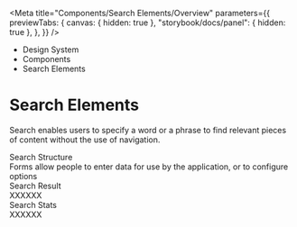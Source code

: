 
<Meta
	title="Components/Search Elements/Overview"
	parameters={{
		previewTabs: {
			canvas: { hidden: true },
			"storybook/docs/panel": { hidden: true },
		},
	}}
/>

<div className="act-docs-container">
	<Masthead />
	<main className="act-body">
		<div className="act-flex act-flex-light-purple">
			<div className="act-flex__container act-flex__container-padding-trim">
				<div className="act-flex__grid">
					<div className="act-flex__row">
						<div className="act-col__cw-12">
							<div className="act-box">
								<div className="act-breadcrumbs">
									<ul className="act-breadcrumbs__container">
										<li className="act-breadcrumbs__crumb act-h6">
											<LinkTo className="act-breadcrumbs__crumb__link" kind="system-introduction--page">
												Design System <i className="fa-solid fa-angle-right"></i>
											</LinkTo>
										</li>
										<li className="act-breadcrumbs__crumb act-h6">
											<LinkTo className="act-breadcrumbs__crumb__link" kind="components-overview--page">
												Components <i className="fa-solid fa-angle-right"></i>
											</LinkTo>
										</li>
										<li className="act-breadcrumbs__crumb act-h6">
											<LinkTo className="act-breadcrumbs__crumb__link" kind="components-search-elements-overview--page">
												Search Elements <i className="fa-solid fa-angle-right"></i>
											</LinkTo>
										</li>
									</ul>
								</div>
								<h1>Search Elements</h1>
								<p>Search enables users to specify a word or a phrase to find relevant pieces of content without the use of navigation.</p>
							</div>
						</div>
					</div>
				</div>
			</div>
		</div>
		<div className="act-flex">
			<div className="act-flex__container">
				<div className="act-flex__grid">
					<div className="act-flex__row">
						<div className="act-col__cw-12">
							<div className="act-box">
								<div className="act-card-grid">
									<LinkTo className="act-card act-card__primary act-card__feature--icon" kind="components-form-elements-form-structure--form-structure">
										<div class="act-card__container">
											<div class="act-card__content">
												<div class="act-card__icon">
													<i class="fa-solid fa-folder-tree"></i>
												</div>
												<div class="act-card__title">Search Structure</div>
												<div class="act-card__description">Forms allow people to enter data for use by the application, or to configure options</div>
												<div class="act-card__cta">
													<i class="fa-solid fa-arrow-right"></i>
												</div>
											</div>
										</div>
									</LinkTo>
									<LinkTo className="act-card act-card__primary act-card__feature--icon" kind="components-search-elements-search-result--search-result">
										<div class="act-card__container">
											<div class="act-card__content">
												<div class="act-card__icon">
													<i class="fa-solid fa-square-poll-horizontal"></i>
												</div>
												<div class="act-card__title">Search Result</div>
												<div class="act-card__description">XXXXXX</div>
												<div class="act-card__cta">
													<i class="fa-solid fa-arrow-right"></i>
												</div>
											</div>
										</div>
									</LinkTo>
									<LinkTo className="act-card act-card__primary act-card__feature--icon" kind="components-search-elements-search-stats--search-stats">
										<div class="act-card__container">
											<div class="act-card__content">
												<div class="act-card__icon">
													<i class="fa-solid fa-calculator"></i>
												</div>
												<div class="act-card__title">Search Stats</div>
												<div class="act-card__description">XXXXXX</div>
												<div class="act-card__cta">
													<i class="fa-solid fa-arrow-right"></i>
												</div>
											</div>
										</div>
									</LinkTo>
								</div>
							</div>
						</div>
					</div>
				</div>
			</div>
		</div>
	</main>
	<footer className="act-footer">
		<AoC />
		<Footer />
	</footer>
</div>
